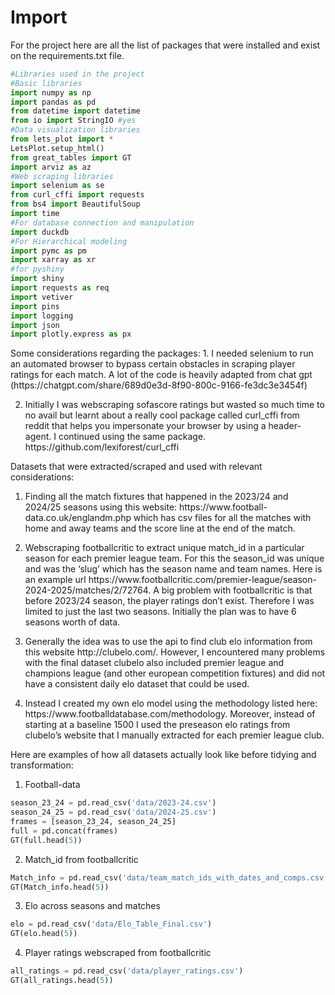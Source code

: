 # Import



For the project here are all the list of packages that were installed and exist on the requirements.txt file.

```python
#Libraries used in the project
#Basic libraries
import numpy as np
import pandas as pd
from datetime import datetime
from io import StringIO #yes
#Data visualization libraries
from lets_plot import *
LetsPlot.setup_html()
from great_tables import GT
import arviz as az
#Web scraping libraries
import selenium as se
from curl_cffi import requests
from bs4 import BeautifulSoup
import time
#For database connection and manipulation 
import duckdb
#For Hierarchical modeling
import pymc as pm
import xarray as xr
#for pyshiny
import shiny
import requests as req
import vetiver
import pins
import logging 
import json
import plotly.express as px
```

Some considerations regarding the packages:
1. I needed selenium to run an automated browser to bypass certain obstacles in scraping player ratings for each match. A lot of the code is heavily adapted from chat gpt (https://chatgpt.com/share/689d0e3d-8f90-800c-9166-fe3dc3e3454f)

2. Initially I was webscraping sofascore ratings but wasted so much time to no avail but learnt about a really cool package called curl_cffi from reddit that helps you impersonate your browser by using a header-agent. I continued using the same package. https://github.com/lexiforest/curl_cffi

Datasets that were extracted/scraped and used with relevant considerations:

1. Finding all the match fixtures that happened in the 2023/24 and 2024/25 seasons using this website: https://www.football-data.co.uk/englandm.php which has csv files for all the matches with home and away teams and the score line at the end of the match.

2. Webscraping footballcritic to extract unique match_id in a particular season for each premier league team. For this the season_id was unique and was the 'slug' which has the season name and team names. Here is an example url https://www.footballcritic.com/premier-league/season-2024-2025/matches/2/72764. A big problem with footballcritic is that before 2023/24 season, the player ratings don't exist. Therefore I was limited to just the last two seasons. Initially the plan was to have 6 seasons worth of data.

3. Generally the idea was to use the api to find club elo information from this website http://clubelo.com/. However, I encountered many problems with the final dataset clubelo also included premier league and champions league (and other european competition fixtures) and did not have a consistent daily elo dataset that could be used. 

4. Instead I created my own elo model using the methodology listed here: https://www.footballdatabase.com/methodology. Moreover, instead of starting at a baseline 1500 I used the preseason elo ratings from clubelo's website that I manually extracted for each premier league club. 

Here are examples of how all datasets actually look like before tidying and transformation:

1. Football-data

```python
season_23_24 = pd.read_csv('data/2023-24.csv')
season_24_25 = pd.read_csv('data/2024-25.csv')
frames = [season_23_24, season_24_25]
full = pd.concat(frames)
GT(full.head(5))
```

2. Match_id from footballcritic
```python
Match_info = pd.read_csv('data/team_match_ids_with_dates_and_comps.csv')
GT(Match_info.head(5))
```

3. Elo across seasons and matches
```python
elo = pd.read_csv('data/Elo_Table_Final.csv')
GT(elo.head(5))
```

4. Player ratings webscraped from footballcritic

```python
all_ratings = pd.read_csv('data/player_ratings.csv')
GT(all_ratings.head(5))
```
